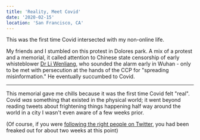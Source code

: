 ```yaml
---
title: 'Reality, Meet Covid'
date: '2020-02-15'
location: 'San Francisco, CA'
---
```


<InteractiveImage image_id="wuhan_b929fm" />

This was the first time Covid intersected with my non-online life.

<InteractiveImage image_id="wuhan-2_w9yhis" />

My friends and I stumbled on this protest in Dolores park. A mix of a protest and a memorial, it called attention to Chinese state censorship of early whisteblower [Dr Li Wenliang](https://www.thelancet.com/journals/lancet/article/PIIS0140-6736(20)30382-2/fulltext), who sounded the alarm early in Wuhan - only to be met with persecution at the hands of the CCP for "spreading misinformation." He eventually succumbed to Covid.

-----

This memorial gave me chills because it was the first time Covid felt "real". Covid *was* something that existed in the physical world; it went beyond reading tweets about frightening things happening half way around the world in a city I wasn't even aware of a few weeks prior.

(Of course, if you were [following the right people on Twitter](https://twitter.com/balajis/status/1222921758375927808), you had been freaked out for about two weeks at this point)
